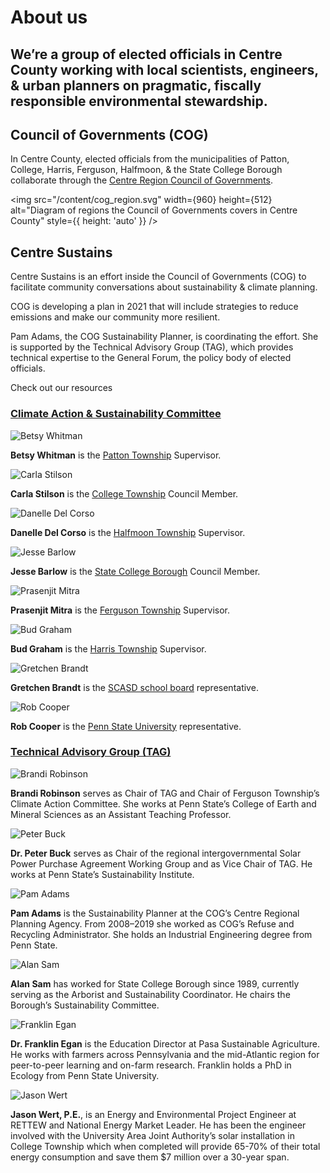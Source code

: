 


# <People /> About us

## We’re a group of elected officials in Centre County working with local scientists, engineers, & urban planners on pragmatic, fiscally responsible environmental stewardship.

## Council of Governments (COG)

In Centre County, elected officials from the municipalities of Patton, College, Harris, Ferguson, Halfmoon, & the State College Borough
collaborate through the [Centre&nbsp;Region Council of Governments](https://www.crcog.net/).

<img
  src="/content/cog_region.svg"
  width={960}
  height={512}
  alt="Diagram of regions the Council of Governments covers in Centre County"
  style={{ height: 'auto' }}
/>

## Centre Sustains

Centre&nbsp;Sustains is an effort inside the Council of Governments (COG) to facilitate community conversations about sustainability & climate planning.

COG is developing a plan in 2021 that will include strategies to reduce emissions and make our community more resilient.

Pam Adams, the COG Sustainability Planner, is coordinating the effort.
She is supported by the Technical Advisory Group (TAG),
which provides technical expertise to the General Forum, the policy body of elected officials.

<Timeline>
  <TimelineStep
    name="Sustainability Planner hired, compiles emissions inventory for base year 2016"
    duration="2018"
    color="indigo"
  />
  <TimelineStep
    name="Technical Advisory Group (TAG) formed"
    duration="2019"
    color="purple"
  />
  <TimelineStep
    name="TAG holds 5 sessions with 70 subject experts on best practices"
    duration="May–Dec 2020"
    color="azure"
  />
  <TimelineStep
    name="Community stakeholder survey"
    duration="March 2021"
    color="aqua"
  />
  <TimelineStep
    name="Community climate forum event"
    duration="April 2021"
    color="green"
  />
</Timeline>

<NavCard to="/resources" color="pink" icon={UiChecks}>
  Check out our resources
</NavCard>

### [Climate Action & Sustainability Committee](https://www.crcog.net/index.asp?SEC=CD04C8C4-4C9E-47A0-A192-04CF46281077)

<Team compact>

![Betsy Whitman](/casp/betsy_whitman.jpg)

**Betsy Whitman** is the [Patton Township](http://twp.patton.pa.us/) Supervisor.

![Carla Stilson](/casp/carla_stilson.jpg)

**Carla Stilson** is the [College Township](https://www.collegetownship.org/) Council Member.

![Danelle Del Corso](/casp/danelle_delcorso.jpg)

**Danelle Del Corso** is the [Halfmoon Township](http://halfmoontwp.us/) Supervisor.

![Jesse Barlow](/casp/jesse_barlow.jpg)

**Jesse Barlow** is the [State College Borough](https://www.statecollegepa.us/) Council Member.

![Prasenjit Mitra](/casp/prasenjit_mitra.jpg)

**Prasenjit Mitra** is the [Ferguson Township](https://www.twp.ferguson.pa.us/) Supervisor.

![Bud Graham](/casp/bud_graham.jpg)

**Bud Graham** is the [Harris Township](https://www.harristownship.org) Supervisor.

![Gretchen Brandt](/casp/gretchen_brandt.jpg)

**Gretchen Brandt** is the [SCASD school board](https://www.scasd.org/Page/627) representative.

![Rob Cooper](/casp/rob_cooper.jpg)

**Rob Cooper** is the [Penn State University](https://www.opp.psu.edu/) representative.

</Team>

### [Technical Advisory Group (TAG)](https://www.crcog.net/tag)

<Team>

![Brandi Robinson](/tag/brandi_robinson.jpg)

**Brandi Robinson** serves as Chair of TAG and Chair of Ferguson Township’s Climate Action Committee. She works at Penn State’s College of Earth and Mineral Sciences as an Assistant Teaching Professor.

![Peter Buck](/tag/peter_buck.jpg)

**Dr. Peter Buck** serves as Chair of the regional intergovernmental Solar Power Purchase Agreement Working Group and as Vice Chair of TAG. He works at Penn State’s Sustainability Institute.

![Pam Adams](/tag/pam_adams.jpg)

**Pam Adams** is the Sustainability Planner at the COG’s Centre Regional Planning Agency. From 2008–2019 she worked as COG’s Refuse and Recycling Administrator. She holds an Industrial Engineering degree from Penn State.

![Alan Sam](/tag/alan_sam.jpg)

**Alan Sam** has worked for State College Borough since 1989, currently serving as the Arborist and Sustainability Coordinator. He chairs the Borough’s Sustainability Committee.

![Franklin Egan](/tag/franklin_egan.jpg)

**Dr. Franklin Egan** is the Education Director at Pasa Sustainable Agriculture. He works with farmers across Pennsylvania and the mid-Atlantic region for peer-to-peer learning and on-farm research. Franklin holds a PhD in Ecology from Penn State University.

![Jason Wert](/tag/jason_wert.jpg)

**Jason Wert, P.E.**, is an Energy and Environmental Project Engineer at RETTEW and National Energy Market Leader. He has been the engineer involved with the University Area Joint Authority’s solar installation in College Township which when completed will provide 65-70% of their total energy consumption and save them $7 million over a 30-year span.

</Team>
